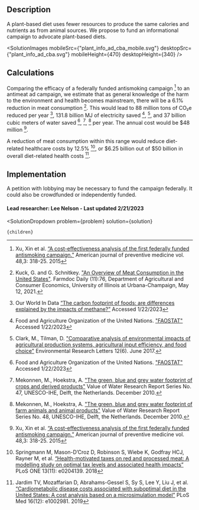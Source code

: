 


## Description
A plant-based diet uses fewer resources to produce the same calories and nutrients as from animal sources. We propose to fund an informational campaign to advocate plant-based diets.

<SolutionImages 
  mobileSrc={"plant_info_ad_cba_mobile.svg"}
  desktopSrc={"plant_info_ad_cba.svg"}
  mobileHeight={470}
  desktopHeight={340}
/>

## Calculations
Comparing the efficacy of a federally funded antismoking campaign [^"1"] to an antimeat ad campaign, we estimate that as general knowledge of the harm to the environment and health becomes mainstream, there will be a 6.1% reduction in meat consumption [^"2"]. This would lead to 88 million tons of CO₂e reduced per year [^"3"], 131.8 billion MJ of electricity saved [^"4"], [^"5"], and 37 billion cubic meters of water saved [^"4"], [^"6"], [^"7"] per year. The annual cost would be $48 million [^"1"].

A reduction of meat consumption within this range would reduce diet-related healthcare costs by 12.5% [^"8"], or $6.25 billion out of $50 billion in overall diet-related health costs [^"9"].

## Implementation
A petition with lobbying may be necessary to fund the campaign federally. It could also be crowdfunded or independently funded.

#### Lead researcher: Lee Nelson - Last updated 2/21/2023

[^"1"]: Xu, Xin et al. [“A cost-effectiveness analysis of the first federally funded antismoking campaign.”](https://www.ncbi.nlm.nih.gov/pmc/articles/PMC4603744/) American journal of preventive medicine vol. 48,3: 318-25. 2015

[^"2"]: Kuck, G. and G. Schnitkey. ["An Overview of Meat Consumption in the United States"](https://farmdocdaily.illinois.edu/2021/05/an-overview-of-meat-consumption-in-the-united-states.html). Farmdoc Daily (11):76, Department of Agricultural and Consumer Economics, University of Illinois at Urbana-Champaign, May 12, 2021.

[^"3"]: Our World In Data [“The carbon footprint of foods: are differences explained by the impacts of methane?”](https://ourworldindata.org/carbon-footprint-food-methane) Accessed 1/22/2023

[^"4"]: Food and Agriculture Organization of the United Nations. ["FAOSTAT"](http://www.fao.org/faostat/en/#data) Accessed 1/22/2023

[^"5"]: Clark, M., Tilman, D. ["Comparative analysis of environmental impacts of agricultural production systems, agricultural input efficiency, and food choice"](https://iopscience.iop.org/article/10.1088/1748-9326/aa6cd5) Environmental Research Letters 12(6). June 2017.

[^"6"]: Mekonnen, M., Hoekstra, A. ["The green, blue and grey water footprint of crops and derived products"](https://waterfootprint.org/media/downloads/Report47-WaterFootprintCrops-Vol1.pdf) Value of Water Research Report Series No. 47, UNESCO-IHE, Delft, the Netherlands. December 2010.

[^"7"]: Mekonnen, M., Hoekstra, A. ["The green, blue and grey water footprint of farm animals and animal products"](https://research.utwente.nl/en/publications/the-green-blue-and-grey-water-footprint-of-farm-animals-and-anima) Value of Water Research Report Series No. 48, UNESCO-IHE, Delft, the Netherlands. December 2010.

[^"8"]: Springmann M, Mason-D’Croz D, Robinson S, Wiebe K, Godfray HCJ, Rayner M, et al. [“Health-motivated taxes on red and processed meat: A modelling study on optimal tax levels and associated health impacts”](https://doi.org/10.1371/journal.pone.0204139) PLoS ONE 13(11): e0204139. 2018

[^"9"]: Jardim TV, Mozaffarian D, Abrahams-Gessel S, Sy S, Lee Y, Liu J, et al. [“Cardiometabolic disease costs associated with suboptimal diet in the United States: A cost analysis based on a microsimulation model”](https://doi.org/10.1371/journal.pmed.1002981) PLoS Med 16(12): e1002981. 2019

  <SolutionDropdown 
    problem={problem} 
    solution={solution}
  >
    {children}
  </SolutionDropdown>